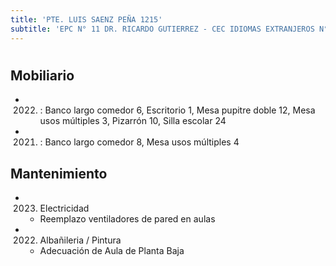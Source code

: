 ```yaml
---
title: 'PTE. LUIS SAENZ PEÑA 1215'
subtitle: 'EPC N° 11 DR. RICARDO GUTIERREZ - CEC IDIOMAS EXTRANJEROS N° 03'
---
```


#


## Mobiliario

*  (2022) : Banco largo comedor 6, Escritorio 1, Mesa pupitre doble 12, Mesa usos múltiples 3, Pizarrón 10, Silla escolar 24 

*  (2021) : Banco largo comedor 8, Mesa usos múltiples 4 





## Mantenimiento

*  (2023) Electricidad 
    + Reemplazo ventiladores de pared en aulas

*  (2022) Albañileria / Pintura 
    + Adecuación de Aula de Planta Baja



